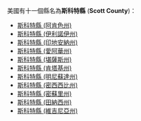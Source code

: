 {{noteTA
|T=zh-hans:斯科特縣;zh-hk:史葛縣;zh-tw:史考特縣;
|1=zh-hans:斯科特縣;zh-hk:史葛縣;zh-tw:史考特縣;
}}
美國有十一個縣名為'''斯科特縣''' ('''Scott County''')：
* [[斯科特縣_(阿肯色州)|斯科特縣 (阿肯色州)]]
* [[斯科特縣_(伊利諾伊州)|斯科特縣 (伊利諾伊州)]]
* [[斯科特縣_(印地安納州)|斯科特縣 (印地安納州)]]
* [[斯科特縣_(愛阿華州)|斯科特縣 (愛阿華州)]]
* [[斯科特縣_(堪薩斯州)|斯科特縣 (堪薩斯州)]]
* [[斯科特縣_(肯塔基州)|斯科特縣 (肯塔基州)]]
* [[斯科特縣_(明尼蘇達州)|斯科特縣 (明尼蘇達州)]]
* [[斯科特縣_(密西西比州)|斯科特縣 (密西西比州)]]
* [[斯科特縣_(密蘇里州)|斯科特縣 (密蘇里州)]]
* [[斯科特縣_(田納西州)|斯科特縣 (田納西州)]]
* [[斯科特縣_(維吉尼亞州)|斯科特縣 (維吉尼亞州)]]
{{disambig|S斯科特縣|Cat=四字县名消歧义}}